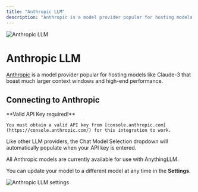 ```yaml
---
title: "Anthropic LLM"
description: "Anthropic is a model provider popular for hosting models like Claude-3 that boast much larger context windows and high-end performance."
---
```



<Image
  src="/images/anythingllm-setup/llm-configuration/cloud/anthropic/thumbnail.png" 
  height={1080} 
  width={1920} 
  quality={100}
  alt="Anthropic LLM"
/>


# Anthropic LLM

[Anthropic](https://Anthropic.com) is a model provider popular for hosting models like Claude-3 that boast much larger context windows and high-end performance.


## Connecting to Anthropic

<Callout type="info" emoji="️💡">
  **Valid API Key required!**

    You must obtain a valid API key from [console.anthropic.com](https://console.anthropic.com/) for this integration to work.
</Callout>

Like other LLM providers, the Chat Model Selection dropdown will automatically populate when your API key is entered. 

All Anthropic models are currently available for use with AnythingLLM.

You can update your model to a different model at any time in the **Settings**.

<Image
  src="/images/anythingllm-setup/llm-configuration/cloud/anthropic/anthropic-llm.png" 
  height={1080} 
  width={1920} 
  quality={100}
  alt="Anthropic LLM settings"
/>

